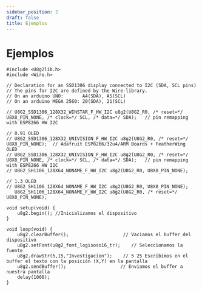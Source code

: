 ```yaml
---
sidebar_position: 2
draft: false
title: Ejemplos
---
```


# Ejemplos

```
#include <U8g2lib.h>
#include <Wire.h>

// Declaration for an SSD1306 display connected to I2C (SDA, SCL pins)
// The pins for I2C are defined by the Wire-library. 
// On an arduino UNO:       A4(SDA), A5(SCL)
// On an arduino MEGA 2560: 20(SDA), 21(SCL)

// U8G2_SSD1306_128X32_WINSTAR_F_HW_I2C u8g2(U8G2_R0, /* reset=*/ U8X8_PIN_NONE, /* clock=*/ SCL, /* data=*/ SDA);   // pin remapping with ESP8266 HW I2C

// 0.91 OLED
// U8G2_SSD1306_128X32_UNIVISION_F_HW_I2C u8g2(U8G2_R0, /* reset=*/ U8X8_PIN_NONE);  // Adafruit ESP8266/32u4/ARM Boards + FeatherWing OLED
// U8G2_SSD1306_128X32_UNIVISION_F_HW_I2C u8g2(U8G2_R0, /* reset=*/ U8X8_PIN_NONE, /* clock=*/ SCL, /* data=*/ SDA);   // pin remapping with ESP8266 HW I2C
// U8G2_SH1106_128X64_NONAME_F_HW_I2C u8g2(U8G2_R0, U8X8_PIN_NONE);

// 1.3 OLED 
// U8G2_SH1106_128X64_NONAME_F_HW_I2C u8g2(U8G2_R0, U8X8_PIN_NONE);
   U8G2_SH1106_128X64_NONAME_F_HW_I2C u8g2(U8G2_R0, /* reset=*/ U8X8_PIN_NONE);

void setup(void) {
    u8g2.begin(); //Inicializamos el dispositivo
}

void loop(void) {
    u8g2.clearBuffer();                    // Vaciamos el buffer del dispositivo
    u8g2.setFont(u8g2_font_logisoso16_tr);    // Seleccionamos la fuente
    u8g2.drawStr(5,15,"Investigacion");    // 5 25 Escribimos en el buffer el texto con la posición (X,Y) en la pantalla
    u8g2.sendBuffer();                    // Enviamos el buffer a nuestra pantalla
    delay(1000);  
}

```